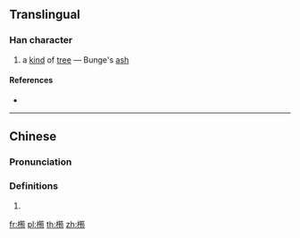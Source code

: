 ==Translingual==

===Han character===
{{Han char|rn=75|rad=木|as=12|sn=16|four=48927|canj=DHPA,XDHPA|ids=⿰木筍}}

# a [[kind]] of [[tree]] — Bunge's [[ash]] {{gloss|{{taxlink|Fraxinus bungeana|species|noshow=1}}}}

====References====
* {{Han ref|kx=0552.100|dkj=15506|dj=0941.020|hdz=21293.030|uh=6A41|ud=27201|bh=E9CE|bd=59854}}

----

==Chinese==
{{zh-forms}}

===Pronunciation===
{{zh-pron
|m=chūn
|c=ceon1,ceon4
|mc=
|oc=
|ma=
|cat=pn
}}

===Definitions===
# {{rfdef|lang=zh}}

[[fr:橁]]
[[pl:橁]]
[[th:橁]]
[[zh:橁]]